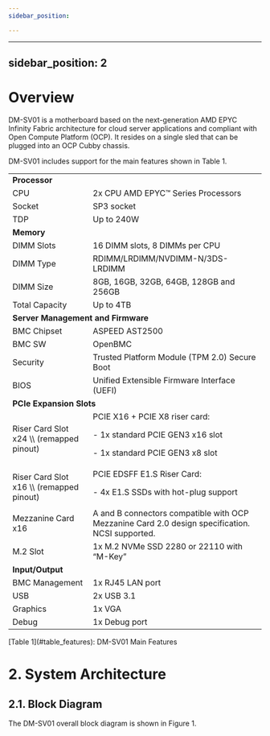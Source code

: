 ```yaml
---
sidebar_position: 

---
```

---
sidebar_position: 2
---


# Overview

DM-SV01 is a motherboard based on the next-generation AMD EPYC Infinity Fabric architecture for cloud server applications and compliant with Open Compute Platform (OCP). It resides on a single sled that can be plugged into an OCP Cubby chassis.

DM-SV01 includes support for the main features shown in Table 1.

<table>
  <tr>
   <td colspan="2" ><strong>Processor</strong>
   </td>
  </tr>
  <tr>
   <td>CPU
   </td>
   <td>2x CPU AMD EPYC™ Series Processors
   </td>
  </tr>
  <tr>
   <td>Socket
   </td>
   <td>SP3 socket
   </td>
  </tr>
  <tr>
   <td>TDP
   </td>
   <td>Up to 240W
   </td>
  </tr>
  <tr>
   <td colspan="2" ><strong>Memory</strong>
   </td>
  </tr>
  <tr>
   <td>DIMM Slots
   </td>
   <td>16 DIMM slots, 8 DIMMs per CPU
   </td>
  </tr>
  <tr>
   <td>DIMM Type
   </td>
   <td>RDIMM/LRDIMM/NVDIMM-N/3DS-LRDIMM 
   </td>
  </tr>
  <tr>
   <td>DIMM Size
   </td>
   <td>8GB, 16GB, 32GB, 64GB, 128GB and 256GB
   </td>
  </tr>
  <tr>
   <td>Total Capacity
   </td>
   <td>Up to 4TB
   </td>
  </tr>
  <tr>
   <td colspan="2" ><strong>Server Management and Firmware</strong>
   </td>
  </tr>
  <tr>
   <td>BMC Chipset
   </td>
   <td>ASPEED AST2500
   </td>
  </tr>
  <tr>
   <td>BMC SW
   </td>
   <td>OpenBMC
   </td>
  </tr>
  <tr>
   <td>Security
   </td>
   <td>Trusted Platform Module (TPM 2.0) Secure Boot
   </td>
  </tr>
  <tr>
   <td>BIOS
   </td>
   <td>Unified Extensible Firmware Interface (UEFI)
   </td>
  </tr>
  <tr>
   <td colspan="2" ><strong>PCIe Expansion Slots</strong>
   </td>
  </tr>
  <tr>
   <td>Riser Card Slot x24  \\
(remapped pinout)
   </td>
   <td>PCIE X16 + PCIE X8 riser card:
<p>
 - 1x standard PCIE GEN3 x16 slot
<p>
 - 1x standard PCIE GEN3 x8 slot
   </td>
  </tr>
  <tr>
   <td>Riser Card Slot x16  \\
(remapped pinout)
   </td>
   <td>PCIE EDSFF E1.S Riser Card:
<p>
 - 4x E1.S SSDs with hot-plug support
   </td>
  </tr>
  <tr>
   <td>Mezzanine Card x16
   </td>
   <td>A and B connectors compatible with OCP Mezzanine Card 2.0 design specification. NCSI supported.
   </td>
  </tr>
  <tr>
   <td>M.2 Slot 
   </td>
   <td>1x M.2 NVMe SSD 2280 or 22110 with “M-Key”
   </td>
  </tr>
  <tr>
   <td colspan="2" ><strong>Input/Output</strong>
   </td>
  </tr>
  <tr>
   <td>BMC Management
   </td>
   <td>1x RJ45 LAN port
   </td>
  </tr>
  <tr>
   <td>USB
   </td>
   <td>2x USB 3.1
   </td>
  </tr>
  <tr>
   <td>Graphics
   </td>
   <td>1x VGA 
   </td>
  </tr>
  <tr>
   <td>Debug
   </td>
   <td>1x Debug port
   </td>
  </tr>
</table>

\[Table 1\](#table_features): DM-SV01 Main Features

# 2. System Architecture

## 2.1. Block Diagram

The DM-SV01 overall block diagram is shown in Figure 1.